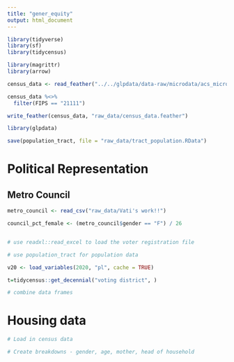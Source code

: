 ```yaml
---
title: "gener_equity"
output: html_document
---
```


```r
library(tidyverse)
library(sf)
library(tidycensus)

library(magrittr)
library(arrow)
```

```r
census_data <- read_feather("../../glpdata/data-raw/microdata/acs_micro.feather")

census_data %<>%
  filter(FIPS == "21111")

write_feather(census_data, "raw_data/census_data.feather")

library(glpdata)

save(population_tract, file = "raw_data/tract_population.RData")

```

# Political Representation

## Metro Council

```r
metro_council <- read_csv("raw_data/Vati's work!!")

council_pct_female <- (metro_council$gender == "F") / 26
```

```r

```

```r

# use readxl::read_excel to load the voter registration file

# use population_tract for population data

v20 <- load_variables(2020, "pl", cache = TRUE)

t=tidycensus::get_decennial("voting district", )

# combine data frames

```


# Housing data

```r

# Load in census data

# Create breakdowns - gender, age, mother, head of household

```

